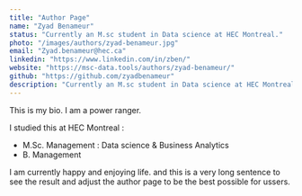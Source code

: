 ```yaml
---
title: "Author Page"
name: "Zyad Benameur"
status: "Currently an M.sc student in Data science at HEC Montreal."
photo: "/images/authors/zyad-benameur.jpg"
email: "Zyad.benameur@hec.ca"
linkedin: "https://www.linkedin.com/in/zben/"
website: "https://msc-data.tools/authors/zyad-benameur/"
github: "https://github.com/zyadbenameur"
description: "Currently an M.sc student in Data science at HEC Montreal. I am very interested in NLP and Generative networks."
---
```


<!-- Type here a full bio! -->
This is my bio. I am a power ranger.  
  
I studied this at HEC Montreal :  
  
* M.Sc. Management : Data science & Business Analytics
* B. Management
  
I am currently happy and enjoying life. and this is a very long sentence to see the result and adjust the author page to be the best possible for ussers.